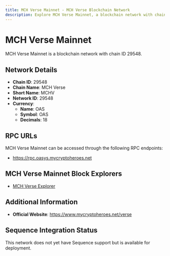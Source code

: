 ```yaml
--- 
title: MCH Verse Mainnet - MCH Verse Blockchain Network
description: Explore MCH Verse Mainnet, a blockchain network with chain ID 29548. Learn about its native currency, OAS, and how to interact with the network.
---
```


# MCH Verse Mainnet

MCH Verse Mainnet is a blockchain network with chain ID 29548.

## Network Details

- **Chain ID**: 29548
- **Chain Name**: MCH Verse
- **Short Name**: MCHV
- **Network ID**: 29548
- **Currency**: 
  - **Name**: OAS
  - **Symbol**: OAS
  - **Decimals**: 18

## RPC URLs

MCH Verse Mainnet can be accessed through the following RPC endpoints:

- https://rpc.oasys.mycryptoheroes.net

## MCH Verse Mainnet Block Explorers

- [MCH Verse Explorer](https://explorer.oasys.mycryptoheroes.net)

## Additional Information

- **Official Website**: https://www.mycryptoheroes.net/verse

## Sequence Integration Status

This network does not yet have Sequence support but is available for deployment.
